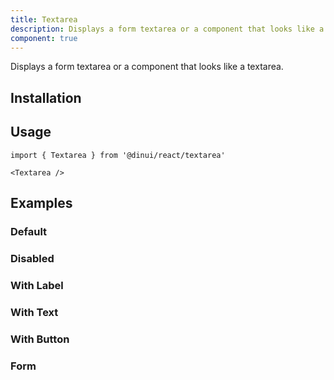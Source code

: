 ```yaml
---
title: Textarea
description: Displays a form textarea or a component that looks like a textarea.
component: true
---
```


Displays a form textarea or a component that looks like a textarea.


<Example path="ui/textarea-demo" />

## Installation


<InstallationGuide path="ui/textarea" />

## Usage

```tsx
import { Textarea } from '@dinui/react/textarea'
```

```tsx
<Textarea />
```

## Examples

### Default

<Example path="ui/textarea-demo" />

### Disabled

<Example path="ui/textarea-disabled" />

### With Label

<Example path="ui/textarea-with-label" />

### With Text

<Example path="ui/textarea-with-text" />

### With Button

<Example path="ui/textarea-with-button" />

### Form

<Example path="ui/textarea-form" />
